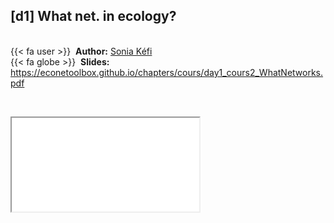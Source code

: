 
::: {.callout-note icon=true appearance="simple"}
## [d1] What net. in ecology? {.unnumbered}

<br />
{{< fa user >}} &nbsp;**Author:** [Sonia Kéfi](https://isem-evolution.fr/en/membre/kefi/)<br/>
{{< fa globe >}} &nbsp;**Slides:** <https://econetoolbox.github.io/chapters/cours/day1_cours2_WhatNetworks.pdf>
:::


<br />

<div class="container">
  <iframe class="responsive-iframe" src="cours/day1_cours2_WhatNetworks.pdf"></iframe>
</div> 
